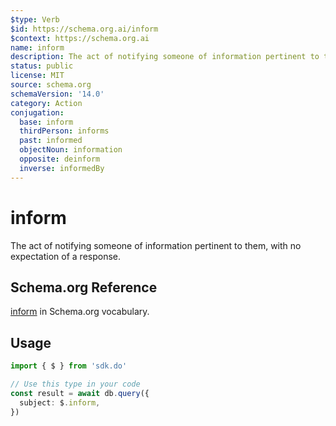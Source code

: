 ```yaml
---
$type: Verb
$id: https://schema.org.ai/inform
$context: https://schema.org.ai
name: inform
description: The act of notifying someone of information pertinent to them, with no expectation of a response.
status: public
license: MIT
source: schema.org
schemaVersion: '14.0'
category: Action
conjugation:
  base: inform
  thirdPerson: informs
  past: informed
  objectNoun: information
  opposite: deinform
  inverse: informedBy
---
```


# inform

The act of notifying someone of information pertinent to them, with no expectation of a response.

## Schema.org Reference

[inform](https://schema.org/InformAction) in Schema.org vocabulary.

## Usage

```typescript
import { $ } from 'sdk.do'

// Use this type in your code
const result = await db.query({
  subject: $.inform,
})
```
